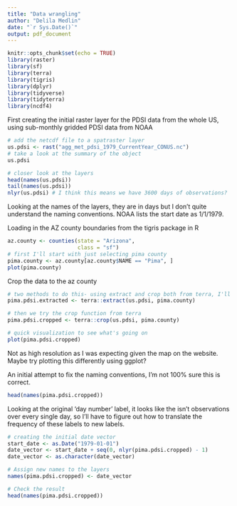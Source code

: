 ---
title: "Data wrangling"
author: "Delila Medlin"
date: "`r Sys.Date()`"
output: pdf_document
---

```{r setup, include=FALSE}
knitr::opts_chunk$set(echo = TRUE)
library(raster)
library(sf)
library(terra)
library(tigris)
library(dplyr)
library(tidyverse)
library(tidyterra)
library(ncdf4)
```

First creating the initial raster layer for the PDSI data from the whole US, using sub-monthly gridded PDSI data from NOAA
```{r}
# add the netcdf file to a spatraster layer 
us.pdsi <- rast("agg_met_pdsi_1979_CurrentYear_CONUS.nc")
# take a look at the summary of the object
us.pdsi

# closer look at the layers
head(names(us.pdsi))
tail(names(us.pdsi))
nlyr(us.pdsi) # I think this means we have 3600 days of observations?
```
Looking at the names of the layers, they are in days but I don't quite understand the naming conventions. NOAA lists the start date as 1/1/1979.


Loading in the AZ county boundaries from the tigris package in R
```{r}
az.county <- counties(state = "Arizona", 
                      class = "sf") 
# first I'll start with just selecting pima county
pima.county <- az.county[az.county$NAME == "Pima", ]
plot(pima.county)
```

Crop the data to the az county 
```{r}
# two methods to do this- using extract and crop both from terra, I'll try both to start and then see which is better suited for this use
pima.pdsi.extracted <- terra::extract(us.pdsi, pima.county)

# then we try the crop function from terra
pima.pdsi.cropped <- terra::crop(us.pdsi, pima.county)

# quick visualization to see what's going on
plot(pima.pdsi.cropped)
```
Not as high resolution as I was expecting given the map on the website. Maybe try plotting this differently using ggplot?


#######################################################
An initial attempt to fix the naming conventions, I'm not 100% sure this is correct. 
```{r}
head(names(pima.pdsi.cropped))
```
Looking at the original 'day number' label, it looks like the isn't observations over every single day, so I'll have to figure out how to translate the frequency of these labels to new labels.
```{r}
# creating the initial date vector
start_date <- as.Date("1979-01-01")
date_vector <- start_date + seq(0, nlyr(pima.pdsi.cropped) - 1)
date_vector <- as.character(date_vector)

# Assign new names to the layers
names(pima.pdsi.cropped) <- date_vector

# Check the result
head(names(pima.pdsi.cropped))
```
